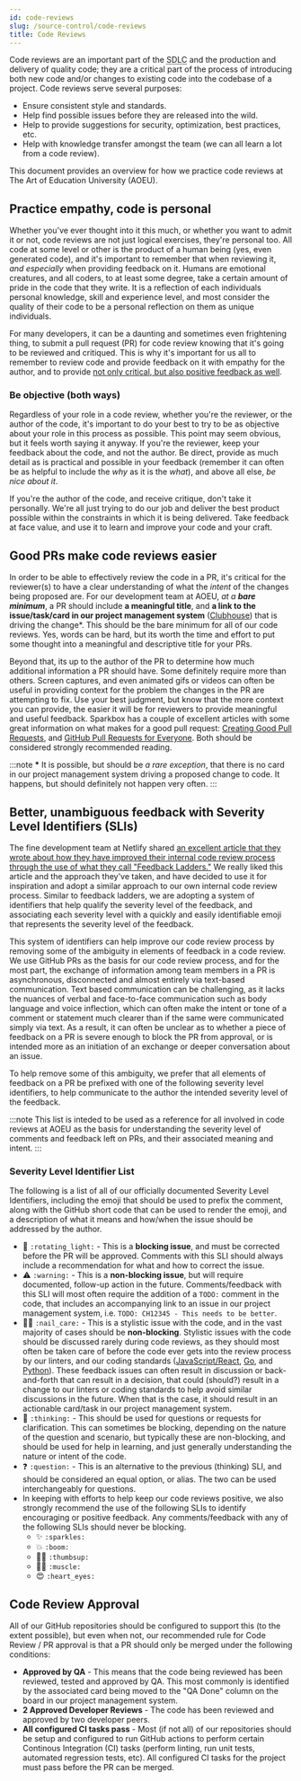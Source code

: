```yaml
---
id: code-reviews
slug: /source-control/code-reviews
title: Code Reviews
---
```


Code reviews are an important part of the <abbr title="Software Development Life Cycle">SDLC</abbr> and the production and delivery of quality code; they are a critical part of the process of introducing both new code and/or changes to existing code into the codebase of a project. Code reviews serve several purposes:

* Ensure consistent style and standards.
* Help find possible issues before they are released into the wild.
* Help to provide suggestions for security, optimization, best practices, etc.
* Help with knowledge transfer amongst the team (we can all learn a lot from a code review).

This document provides an overview for how we practice code reviews at The Art of Education University (AOEU).

## Practice empathy, code is personal

Whether you've ever thought into it this much, or whether you want to admit it or not, code reviews are not just logical exercises, they're personal too. All code at some level or other is the product of a human being (yes, even generated code), and it's important to remember that when reviewing it, _and especially_ when providing feedback on it. Humans are emotional creatures, and all coders, to at least some degree, take a certain amount of pride in the code that they write. It is a reflection of each individuals personal knowledge, skill and experience level, and most consider the quality of their code to be a personal reflection on them as unique individuals.

For many developers, it can be a daunting and sometimes even frightening thing, to submit a pull request (PR) for code review knowing that it's going to be reviewed and critiqued. This is why it's important for us all to remember to review code and provide feedback on it with empathy for the author, and to provide [not only critical, but also positive feedback as well](https://sparkbox.com/foundry/stop_giving_depressing_code_reviews).

### Be objective (both ways)

Regardless of your role in a code review, whether you're the reviewer, or the author of the code, it's important to do your best to try to be as objective about your role in this process as possible. This point may seem obvious, but it feels worth saying it anyway. If you're the reviewer, keep your feedback about the code, and not the author. Be direct, provide as much detail as is practical and possible in your feedback (remember it can often be as helpful to include the _why_ as it is the _what_), and above all else, _be nice about it_.

If you're the author of the code, and receive critique, don't take it personally. We're all just trying to do our job and deliver the best product possible within the constraints in which it is being delivered. Take feedback at face value, and use it to learn and improve your code and your craft.

## Good PRs make code reviews easier

In order to be able to effectively review the code in a PR, it's critical for the reviewer(s) to have a clear understanding of what the _intent_ of the changes being proposed are. For our development team at AOEU, _at a **bare minimum**_, a PR should include **a meaningful title**, and **a link to the issue/task/card in our project management system** ([Clubhouse](https://app.clubhouse.io/aoeu-se)) that is driving the change<super>*</super>. This should be the bare minimum for all of our code reviews. Yes, words can be hard, but its worth the time and effort to put some thought into a meaningful and descriptive title for your PRs.

Beyond that, its up to the author of the PR to determine how much additional information a PR should have. Some definitely require more than others. Screen captures, and even animated gifs or videos can often be useful in providing context for the problem the changes in the PR are attempting to fix. Use your best judgment, but know that the more context you can provide, the easier it will be for reviewers to provide meaningful and useful feedback. Sparkbox has a couple of excellent articles with some great information on what makes for a good pull request: [Creating Good Pull Requests](https://sparkbox.com/foundry/creating_good_pull_requests), and [GitHub Pull Requests for Everyone](https://sparkbox.com/foundry/github_pull_requests_for_everyone). Both should be considered strongly recommended reading.

:::note
**<super>*</super>** It is possible, but should be _a rare exception_, that there is no card in our project management system driving a proposed change to code. It happens, but should definitely not happen very often.
:::

## Better, unambiguous feedback with Severity Level Identifiers (SLIs)

The fine development team at Netlify shared [an excellent article that they wrote about how they have improved their internal code review process through the use of what they call "Feedback Ladders."](https://www.netlify.com/blog/2020/03/05/feedback-ladders-how-we-encode-code-reviews-at-netlify/) We really liked this article and the approach they've taken, and have decided to use it for inspiration and adopt a similar approach to our own internal code review process. Similar to feedback ladders, we are adopting a system of identifiers that help qualify the severity level of the feedback, and associating each severity level with a quickly and easily identifiable emoji that represents the severity level of the feedback.

This system of identifiers can help improve our code review process by removing some of the ambiguity in elements of feedback in a code review. We use GitHub PRs as the basis for our code review process, and for the most part, the exchange of information among team members in a PR is asynchronous, disconnected and almost entirely via text-based communication. Text based communication can be challenging, as it lacks the nuances of verbal and face-to-face communication such as body language and voice inflection, which can often make the intent or tone of a comment or statement much clearer than if the same were communicated simply via text. As a result, it can often be unclear as to whether a piece of feedback on a PR is severe enough to block the PR from approval, or is intended more as an initiation of an exchange or deeper conversation about an issue.

To help remove some of this ambiguity, we prefer that all elements of feedback on a PR be prefixed with one of the following severity level identifiers, to help communicate to the author the intended severity level of the feedback.

:::note
This list is inteded to be used as a reference for all involved in code reviews at AOEU as the basis for understanding the severity level of comments and feedback left on PRs, and their associated meaning and intent.
:::

### Severity Level Identifier List

The following is a list of all of our officially documented Severity Level Identifiers, including the emoji that should be used to prefix the comment, along with the GitHub short code that can be used to render the emoji, and a description of what it means and how/when the issue should be addressed by the author.

* 🚨 `:rotating_light:` - This is a **blocking issue**, and must be corrected before the PR will be approved. Comments with this SLI should always include a recommendation for what and how to correct the issue.
* ⚠️ `:warning:` - This is a **non-blocking issue**, but will require documented, follow-up action in the future. Comments/feedback with this SLI will most often require the addition of a `TODO:` comment in the code, that includes an accompanying link to an issue in our project management system, i.e. `TODO: CH12345 - This needs to be better`.
* 💅🏼 `:nail_care:` - This is a stylistic issue with the code, and in the vast majority of cases should be **non-blocking**. Stylistic issues with the code should be discussed rarely during code reviews, as they should most often be taken care of before the code ever gets into the review process by our linters, and our coding standards ([JavaScript/React](/pages/coding-standards/javascript-react), [Go](/pages/coding-standards/go), and [Python](/pages/coding-standards/python)). These feedback issues can often result in discussion or back-and-forth that can result in a decision, that could (should?) result in a change to our linters or coding standards to help avoid similar discussions in the future. When that is the case, it should result in an actionable card/task in our project management system.
* 🤔 `:thinking:` - This should be used for questions or requests for clarification. This can sometimes be blocking, depending on the nature of the question and scenario, but typically these are non-blocking, and should be used for help in learning, and just generally understanding the nature or intent of the code.
* ❓ `:question:` - This is an alternative to the previous (thinking) SLI, and should be considered an equal option, or alias. The two can be used interchangeably for questions.
* In keeping with efforts to help keep our code reviews positive, we also strongly recommend the use of the following SLIs to identify encouraging or positive feedback. Any comments/feedback with any of the following SLIs should never be blocking.
  * ✨ `:sparkles:`
  * 💥 `:boom:`
  * 👍🏼 `:thumbsup:`
  * 💪🏼 `:muscle:`
  * 😍 `:heart_eyes:`

## Code Review Approval

All of our GitHub repositories should be configured to support this (to the extent possible), but even when not, our recommended rule for Code Review / PR approval is that a PR should only be merged under the following conditions:

* **Approved by QA** - This means that the code being reviewed has been reviewed, tested and approved by QA. This most commonly is identified by the associated card being moved to the "QA Done" column on the board in our project management system.
* **2 Approved Developer Reviews** - The code has been reviewed and approved by two developer peers.
* **All configured CI tasks pass** - Most (if not all) of our repositories should be setup and configured to run GitHub actions to perform certain Continous Integration (CI) tasks (perform linting, run unit tests, automated regression tests, etc). All configured CI tasks for the project must pass before the PR can be merged.

